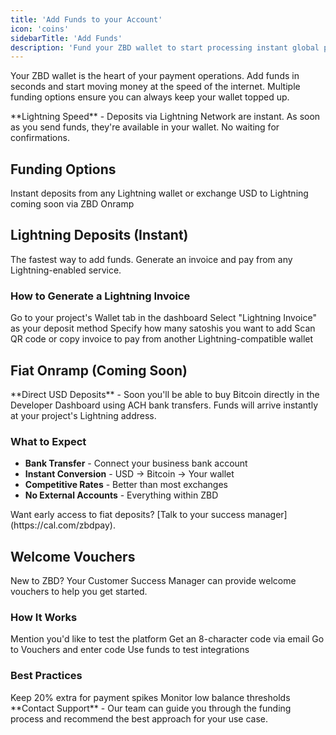 ```yaml
---
title: 'Add Funds to your Account'
icon: 'coins'
sidebarTitle: 'Add Funds'
description: 'Fund your ZBD wallet to start processing instant global payments'
---
```


Your ZBD wallet is the heart of your payment operations. Add funds in seconds and start moving money at the speed of the internet. Multiple funding options ensure you can always keep your wallet topped up.

<Info>
  **Lightning Speed** - Deposits via Lightning Network are instant. As soon as you send funds, they're available in your wallet. No waiting for confirmations.
</Info>

## Funding Options

<CardGroup cols={2}>
  <Card title="Lightning Network" icon="bolt">
    Instant deposits from any Lightning wallet or exchange
  </Card>
  <Card title="Fiat Onramp" icon="dollar-sign">
    USD to Lightning coming soon via ZBD Onramp
  </Card>
</CardGroup>

## Lightning Deposits (Instant)

The fastest way to add funds. Generate an invoice and pay from any Lightning-enabled service.

### How to Generate a Lightning Invoice

<Steps>
  <Step title="Navigate to Wallet">
    Go to your project's Wallet tab in the dashboard
  </Step>
  <Step title="Click Deposit">
    Select "Lightning Invoice" as your deposit method
  </Step>
  <Step title="Enter Amount">
    Specify how many satoshis you want to add
  </Step>
  <Step title="Pay Invoice">
    Scan QR code or copy invoice to pay from another Lightning-compatible wallet
  </Step>
</Steps>

## Fiat Onramp (Coming Soon)

<Card title="ZBD Onramp Integration" icon="circle-dollar-to-slot" href="/payments/onramp">
  **Direct USD Deposits** - Soon you'll be able to buy Bitcoin directly in the Developer Dashboard using ACH bank transfers. Funds will arrive instantly at your project's Lightning address.
</Card>

### What to Expect

- **Bank Transfer** - Connect your business bank account
- **Instant Conversion** - USD → Bitcoin → Your wallet
- **Competitive Rates** - Better than most exchanges
- **No External Accounts** - Everything within ZBD

<Info>
  Want early access to fiat deposits? [Talk to your success manager](https://cal.com/zbdpay).
</Info>

## Welcome Vouchers

New to ZBD? Your Customer Success Manager can provide welcome vouchers to help you get started.

### How It Works

<CardGroup cols={2}>
  <Card title="During Onboarding">
    Mention you'd like to test the platform
  </Card>
  <Card title="Receive Voucher">
    Get an 8-character code via email
  </Card>
  <Card title="Redeem in Dashboard">
    Go to Vouchers and enter code
  </Card>
  <Card title="Start Building">
    Use funds to test integrations
  </Card>
</CardGroup>

### Best Practices

<CardGroup cols={2}>
  <Card title="Maintain Buffer" icon="shield">
    Keep 20% extra for payment spikes
  </Card>
  <Card title="Set Alerts" icon="bell">
    Monitor low balance thresholds
  </Card>
</CardGroup>

<Card title="Need Help Funding?" icon="headset" href="https://cal.com/zbdpay">
  **Contact Support** - Our team can guide you through the funding process and recommend the best approach for your use case.
</Card>

